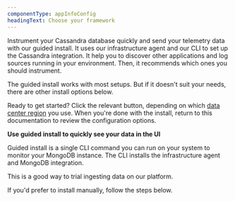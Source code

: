 ```yaml
---
componentType: appInfoConfig
headingText: Choose your framework
---
```


Instrument your Cassandra database quickly and send your telemetry data with our guided install. It uses our infrastructure agent and our CLI to set up the Cassandra integration. It help you to discover other applications and log sources running in your environment. Then, it recommends which ones you should instrument.

The guided install works with most setups. But if it doesn't suit your needs, there are other install options below.

Ready to get started? Click the relevant button, depending on which [data center region](/docs/accounts/accounts-billing/account-setup/choose-your-data-center) you use. When you're done with the install, return to this documentation to review the configuration options. 


<Callout variant="tip">

**Use guided install to quickly see your data in the UI**

Guided install is a single CLI command you can run on your system to monitor your MongoDB instance. The CLI installs the infrastructure agent and MongoDB integration.

This is a good way to trial ingesting data on our platform. 



If you'd prefer to install manually, follow the steps below.

</Callout>



